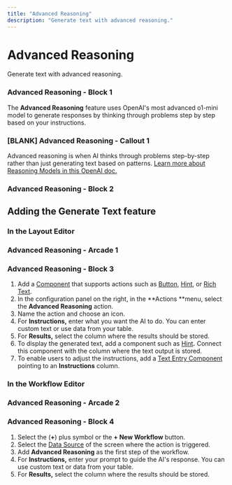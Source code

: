 ```yaml
---
title: "Advanced Reasoning"
description: "Generate text with advanced reasoning."
---
```


# Advanced Reasoning

Generate text with advanced reasoning.

### Advanced Reasoning - Block 1

The **Advanced Reasoning** feature uses OpenAI's most advanced o1-mini model to generate responses by thinking through problems step by step based on your instructions.

### [BLANK] Advanced Reasoning - Callout 1

Advanced reasoning is when AI thinks through problems step-by-step rather than just generating text based on patterns. [Learn more about Reasoning Models in this OpenAI doc.](https://platform.openai.com/docs/guides/reasoning?api-mode=responses)

### Advanced Reasoning - Block 2

## **Adding the Generate Text feature**

### **In the Layout Editor**



### Advanced Reasoning - Arcade 1

### Advanced Reasoning - Block 3



1. Add a [Component](/essentials/components) that supports actions such as [Button](/essentials/components/button), [Hint](/essentials/components/hint), or [Rich Text](/essentials/components/rich-text).
2. In the configuration panel on the right, in the **Actions **menu, select the **Advanced Reasoning** action.
3. Name the action and choose an icon.
4. For **Instructions,** enter what you want the AI to do. You can enter custom text or use data from your table.
5. For **Results,** select the column where the results should be stored.
6. To display the generated text, add a component such as [Hint](/essentials/components/hint)**.** Connect this component with the column where the text output is stored.
7. To enable users to adjust the instructions, add a [Text Entry Component](/essentials/components/entry) pointing to an **Instructions** column.

### **In the Workflow Editor**



### Advanced Reasoning - Arcade 2

### Advanced Reasoning - Block 4



1. Select the (**+**) plus symbol or the **+ New Workflow** button.
2. Select the [Data Source](/essentials/data-sources) of the screen where the action is triggered.
3. Add **Advanced Reasoning** as the first step of the workflow.
4. For **Instructions,** enter your prompt to guide the AI's response. You can use custom text or data from your table.
5. For **Results,** select the column where the results should be stored.



